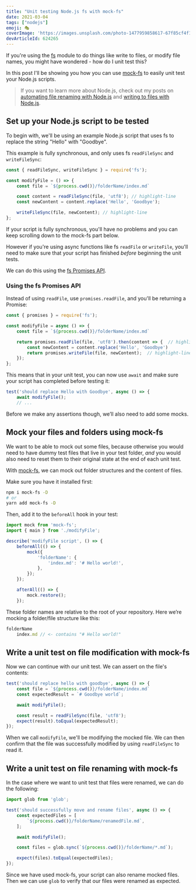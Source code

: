 ```yaml
---
title: "Unit testing Node.js fs with mock-fs"
date: 2021-03-04
tags: ["nodejs"]
emoji: 🎭
coverImage: 'https://images.unsplash.com/photo-1477959858617-67f85cf4f1df?ixid=MXwxMjA3fDB8MHxwaG90by1wYWdlfHx8fGVufDB8fHw%3D&ixlib=rb-1.2.1&auto=format&fit=crop&w=2226&q=80'
devArticleId: 624265
---
```


If you're using the [fs](https://nodejs.org/api/fs.html) module to do things like write to files, or modify file names, you might have wondered - how do I unit test this?

In this post I'll be showing you how you can use [mock-fs](https://github.com/tschaub/mock-fs) to easily unit test your Node.js scripts.

> If you want to learn more about Node.js, check out my posts on [automating file renaming with Node.js](https://www.emgoto.com/nodejs-rename-file) and [writing to files with Node.js](https://www.emgoto.com/nodejs-write-file). 

## Set up your Node.js script to be tested
To begin with, we'll be using an example Node.js script that uses fs to replace the string "Hello" with "Goodbye".

This example is fully synchronous, and only uses fs `readFileSync` and `writeFileSync`:
```js
const { readFileSync, writeFileSync } = require('fs');

const modifyFile = () => {
    const file = `${process.cwd()}/folderName/index.md`

    const content = readFileSync(file, 'utf8'); // highlight-line
    const newContent = content.replace('Hello', 'Goodbye');

    writeFileSync(file, newContent); // highlight-line
};
```

If your script is fully synchronous, you'll have no problems and you can keep scrolling down to the mock-fs part below.

However if you're using async functions like fs `readFile` or `writeFile`, you'll need to make sure that your script has finished _before_ beginning the unit tests.

We can do this using the [fs Promises API](https://nodejs.org/dist/latest-v10.x/docs/api/fs.html#fs_fs_promises_api).

### Using the fs Promises API

Instead of using `readFile`, use `promises.readFile`, and you'll be returning a Promise:

```js
const { promises } = require('fs');

const modifyFile = async () => {
    const file = `${process.cwd()}/folderName/index.md`

    return promises.readFile(file, 'utf8').then(content => {  // highlight-line
        const newContent = content.replace('Hello', 'Goodbye')
        return promises.writeFile(file, newContent);  // highlight-line
    });
};
```

This means that in your unit test, you can now use `await` and make sure your script has completed before testing it:

```js
test('should replace Hello with Goodbye', async () => {
    await modifyFile();
    // ...
```

Before we make any assertions though, we’ll also need to add some mocks.

## Mock your files and folders using mock-fs

We want to be able to mock out some files, because otherwise you would need to have dummy test files that live in your test folder, _and_ you would also need to reset them to their original state at the end of each unit test.

With [mock-fs](https://github.com/tschaub/mock-fs), we can mock out folder structures and the content of files.

Make sure you have it installed first:

```bash
npm i mock-fs -D 
# or
yarn add mock-fs -D
```

Then, add it to the `beforeAll` hook in your test:

```js
import mock from 'mock-fs';
import { main } from './modifyFile';

describe('modifyFile script', () => {
    beforeAll(() => {
        mock({
            'folderName': {
                'index.md': '# Hello world!',
            },
        });
    });

    afterAll(() => {
        mock.restore();
    });
```

These folder names are relative to the root of your repository. Here we’re mocking a folder/file structure like this:

```js
folderName
    index.md // <- contains "# Hello world!"
```

## Write a unit test on file modification with mock-fs

Now we can continue with our unit test. We can assert on the file's contents:

```js
test('should replace hello with goodbye', async () => {
    const file = `${process.cwd()}/folderName/index.md`
    const expectedResult = `# Goodbye world`;

    await modifyFile();

    const result = readFileSync(file, 'utf8');
    expect(result).toEqual(expectedResult);
});
```

When we call `modifyFile`, we'll be modifying the mocked file. We can then confirm that the file was successfully modified by using `readFileSync` to read it.

## Write a unit test on file renaming with mock-fs
In the case where we want to unit test that files were renamed, we can do the following:

```js
import glob from 'glob';

test('should successfully move and rename files', async () => {
    const expectedFiles = [
        `${process.cwd()}/folderName/renamedFile.md`,
    ];

    await modifyFile();

    const files = glob.sync(`${process.cwd()}/folderName/*.md`);

    expect(files).toEqual(expectedFiles);
});
```

Since we have used mock-fs, your script can also rename mocked files. Then we can use `glob` to verify that our files were renamed as expected.